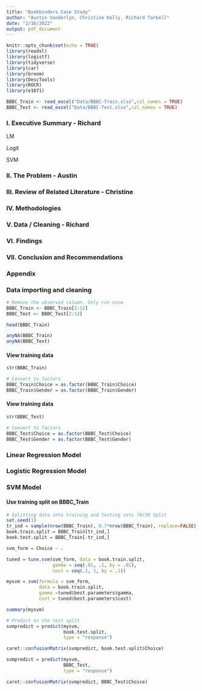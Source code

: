 ```yaml
---
title: "Bookbinders Case Study"
author: "Austin Vanderlyn, Christine Kelly, Richard Tarbell"
date: "2/16/2022"
output: pdf_document
---
```


```r
knitr::opts_chunk$set(echo = TRUE)
library(readxl)
library(logistf)
library(tidyverse)
library(car)
library(broom)
library(DescTools)
library(ROCR)
library(e1071)
```

```r
BBBC_Train <- read_excel("Data/BBBC-Train.xlsx",col_names = TRUE)
BBBC_Test <- read_excel("Data/BBBC-Test.xlsx",col_names = TRUE)
```


### I. Executive Summary - Richard
LM

Logit

SVM

### II. The Problem - Austin

### III. Review of Related Literature - Christine

### IV. Methodologies

### V. Data / Cleaning - Richard

### VI. Findings 

### VII. Conclusion and Recommendations

### Appendix


### Data importing and cleaning

```r
# Remove the observed column. Only run once
BBBC_Train <- BBBC_Train[2:12]
BBBC_Test <- BBBC_Test[2:12]

head(BBBC_Train)
```


```r
anyNA(BBBC_Train)
anyNA(BBBC_Test)
```

#### View training data

```r
str(BBBC_Train)
```

```r
# Convert to factors
BBBC_Train$Choice = as.factor(BBBC_Train$Choice)
BBBC_Train$Gender = as.factor(BBBC_Train$Gender)
```

#### View training data

```r
str(BBBC_Test)
```

```r
# Convert to factors
BBBC_Test$Choice = as.factor(BBBC_Test$Choice)
BBBC_Test$Gender = as.factor(BBBC_Test$Gender)
```



### Linear Regression Model


### Logistic Regression Model





### SVM Model

#### Use training split on BBBC_Train

```r
# Splitting data into training and testing sets 70/30 Split
set.seed(1)
tr_ind = sample(nrow(BBBC_Train), 0.7*nrow(BBBC_Train), replace=FALSE)
book.train.split = BBBC_Train[tr_ind,]
book.test.split = BBBC_Train[-tr_ind,]
```

```r
svm_form = Choice ~ .

tuned = tune.svm(svm_form, data = book.train.split, 
                 gamma = seq(.01, .1, by = .01), 
                 cost = seq(.1, 1, by = .1))
```


```r
mysvm = svm(formula = svm_form, 
            data = book.train.split, 
            gamma =tuned$best.parameters$gamma, 
            cost = tuned$best.parameters$cost)

summary(mysvm)
```

```r
# Predict on the test split
svmpredict = predict(mysvm, 
                     book.test.split, 
                     type = "response")

caret::confusionMatrix(svmpredict, book.test.split$Choice)
```

```r
svmpredict = predict(mysvm, 
                     BBBC_Test, 
                     type = "response")

caret::confusionMatrix(svmpredict, BBBC_Test$Choice)
```







